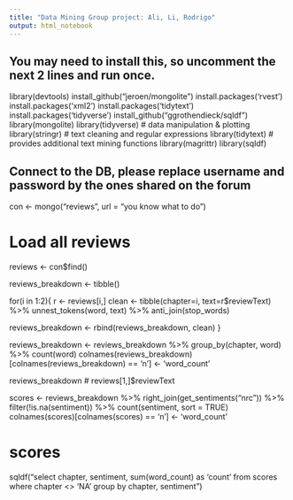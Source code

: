 ```yaml
---
title: "Data Mining Group project: Ali, Li, Rodrigo"
output: html_notebook
---
```

## You may need to install this, so uncomment the next 2 lines and run once.
library(devtools)
install_github("jeroen/mongolite")
install.packages('rvest')
install.packages('xml2')
install.packages('tidytext')
install.packages('tidyverse')
install_github("ggrothendieck/sqldf")
library(mongolite)
library(tidyverse)      # data manipulation & plotting
library(stringr)        # text cleaning and regular expressions
library(tidytext)       # provides additional text mining functions
library(magrittr)
library(sqldf)

## Connect to the DB, please replace username and password by the ones shared on the forum
con <- mongo("reviews", url = "you know what to do")

# Load all reviews
reviews <- con$find()

reviews_breakdown <- tibble()

for(i in 1:2){
  r <- reviews[i,]
  clean <- tibble(chapter=i, text=r$reviewText) %>%
    unnest_tokens(word, text) %>%
    anti_join(stop_words)

  reviews_breakdown <- rbind(reviews_breakdown, clean)
}

reviews_breakdown <- reviews_breakdown %>% group_by(chapter, word) %>% count(word)
colnames(reviews_breakdown)[colnames(reviews_breakdown) == 'n'] <- 'word_count'

reviews_breakdown
# reviews[1,]$reviewText

scores <- reviews_breakdown %>%
  right_join(get_sentiments("nrc")) %>%
  filter(!is.na(sentiment)) %>%
  count(sentiment, sort = TRUE)
colnames(scores)[colnames(scores) == 'n'] <- 'word_count'

# scores
sqldf("select chapter, sentiment, sum(word_count) as 'count' from scores where chapter <> 'NA' group by chapter, sentiment")
